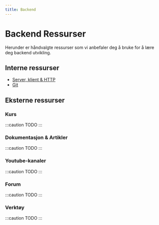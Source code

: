 ```yaml
---
title: Backend
---
```


# Backend Ressurser

Herunder er håndvalgte ressurser som vi anbefaler deg å bruke for å lære deg backend utvikling.

## Interne ressurser

- [Server, klient & HTTP](/wiki/server-og-klient)
- [Git](/wiki/git)

## Eksterne ressurser

### Kurs

:::caution TODO
:::

### Dokumentasjon & Artikler

:::caution TODO
:::

### Youtube-kanaler

:::caution TODO
:::

### Forum

:::caution TODO
:::

### Verktøy

:::caution TODO
:::
